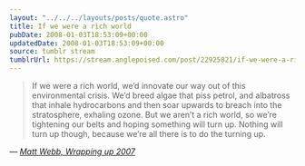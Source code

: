 ```yaml
---
layout: "../../../layouts/posts/quote.astro"
title: If we were a rich world
pubDate: 2008-01-03T18:53:09+00:00
updatedDate: 2008-01-03T18:53:09+00:00
source: tumblr stream
tumblrUrl: https://stream.anglepoised.com/post/22925821/if-we-were-a-rich-world-wed-innovate-our-way-out
---
```


> If we were a rich world, we&rsquo;d innovate our way out of this environmental crisis. We&rsquo;d breed algae that piss petrol, and albatross that inhale hydrocarbons and then soar upwards to breach into the stratosphere, exhaling ozone. But we aren&rsquo;t a rich world, so we&rsquo;re tightening our belts and hoping something will turn up. Nothing will turn up though, because we&rsquo;re all there is to do the turning up.

— <cite>[Matt Webb, _Wrapping up 2007_](http://interconnected.org/home/2007/12/28/wrapping_up_2007)</cite>
